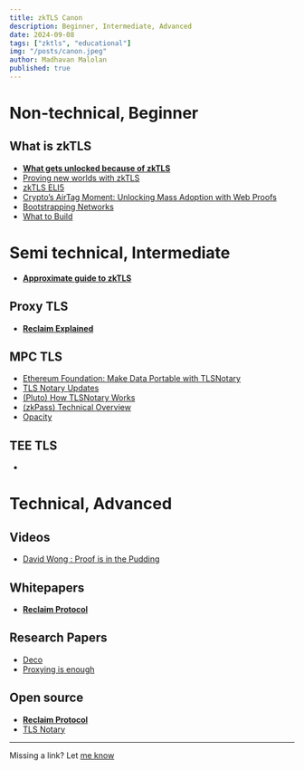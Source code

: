 ```yaml
---
title: zkTLS Canon
description: Beginner, Intermediate, Advanced
date: 2024-09-08
tags: ["zktls", "educational"]
img: "/posts/canon.jpeg"
author: Madhavan Malolan
published: true
---
```


# Non-technical, Beginner
## What is zkTLS
- **[What gets unlocked because of zkTLS](https://youtu.be/FdPHrUutO2M)**
- [Proving new worlds with zkTLS](https://telah.vc/zktls)
- [zkTLS ELI5](https://x.com/dabit3/status/1830022029195501799)
- [Crypto’s AirTag Moment: Unlocking Mass Adoption with Web Proofs](https://www.nascent.xyz/idea/cryptos-airtag-moment)
- [Bootstrapping Networks](https://www.decentralised.co/p/bootstrapping-networks)
- [What to Build](https://blog.reclaimprotocol.org/posts/zktls-rfps)

# Semi technical, Intermediate
- **[Approximate guide to zkTLS](https://blog.reclaimprotocol.org/posts/zk-in-zktls)**
## Proxy TLS
- **[Reclaim Explained](https://blog.reclaimprotocol.org/posts/reclaim-explained)**
## MPC TLS
- [ Ethereum Foundation: Make Data Portable with TLSNotary ](https://www.youtube.com/watch?v=B3OJjaSVDOI)
- [TLS Notary Updates](https://mirror.xyz/privacy-scaling-explorations.eth/T4MR2PgBzBmN2I3dhDJpILXkQsqZp1Bp8GSm_Oo3Vnw)
- [(Pluto) How TLSNotary Works](https://pluto.xyz/blog/how-tlsnotary-works)
- [(zkPass) Technical Overview](https://zkpass.gitbook.io/zkpass/overview/technical-overview)
- [Opacity](https://www.youtube.com/watch?v=C8_Ii_rGl1A)
## TEE TLS
- 

# Technical, Advanced
## Videos
- [David Wong : Proof is in the Pudding](https://www.youtube.com/watch?v=k4fylgnJRPE)
## Whitepapers
- **[Reclaim Protocol](https://link.reclaimprotocol.org/whitepaper-draft)**

## Research Papers
- [Deco](https://deco.works)
- [Proxying is enough](https://eprint.iacr.org/2024/733)

## Open source
- **[Reclaim Protocol](https://github.com/reclaimprotocol)**
- [TLS Notary](https://github.com/tlsnotary)


----------
Missing a link? Let [me know](https://t.me/madhavanmalolan)